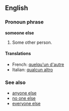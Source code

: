 ==English==
===Pronoun phrase===
'''someone else'''

#Some other person.

====Translations====
*French: [[quelqu'un d'autre]]
*Italian: [[qualcun altro]]

===See also===
*[[anyone else]]
*[[no one else]]
*[[everyone else]]
